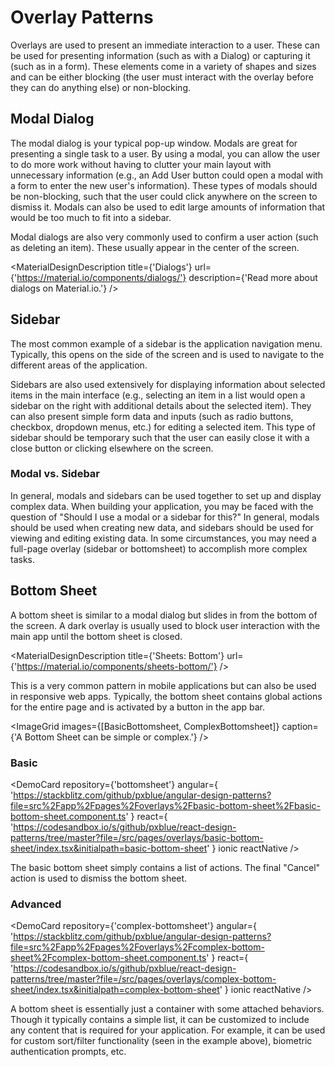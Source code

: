 
<!-- KEYWORDS: design pattern overlay modal sidebar popup dialog -->

# Overlay Patterns

Overlays are used to present an immediate interaction to a user. These can be used for presenting information (such as with a Dialog) or capturing it (such as in a form). These elements come in a variety of shapes and sizes and can be either blocking (the user must interact with the overlay before they can do anything else) or non-blocking.

## Modal Dialog

The modal dialog is your typical pop-up window. Modals are great for presenting a single task to a user. By using a modal, you can allow the user to do more work without having to clutter your main layout with unnecessary information (e.g., an Add User button could open a modal with a form to enter the new user's information). These types of modals should be non-blocking, such that the user could click anywhere on the screen to dismiss it. Modals can also be used to edit large amounts of information that would be too much to fit into a sidebar.

Modal dialogs are also very commonly used to confirm a user action (such as deleting an item). These usually appear in the center of the screen.

<MaterialDesignDescription
    title={'Dialogs'}
    url={'https://material.io/components/dialogs/'}
    description={'Read more about dialogs on Material.io.'}
/>

## Sidebar

The most common example of a sidebar is the application navigation menu. Typically, this opens on the side of the screen and is used to navigate to the different areas of the application.

Sidebars are also used extensively for displaying information about selected items in the main interface (e.g., selecting an item in a list would open a sidebar on the right with additional details about the selected item). They can also present simple form data and inputs (such as radio buttons, checkbox, dropdown menus, etc.) for editing a selected item. This type of sidebar should be temporary such that the user can easily close it with a close button or clicking elsewhere on the screen.

### Modal vs. Sidebar

In general, modals and sidebars can be used together to set up and display complex data. When building your application, you may be faced with the question of "Should I use a modal or a sidebar for this?" In general, modals should be used when creating new data, and sidebars should be used for viewing and editing existing data. In some circumstances, you may need a full-page overlay (sidebar or bottomsheet) to accomplish more complex tasks.

## Bottom Sheet

A bottom sheet is similar to a modal dialog but slides in from the bottom of the screen. A dark overlay is usually used to block user interaction with the main app until the bottom sheet is closed.

<MaterialDesignDescription title={'Sheets: Bottom'} url={'https://material.io/components/sheets-bottom/'} />

This is a very common pattern in mobile applications but can also be used in responsive web apps. Typically, the bottom sheet contains global actions for the entire page and is activated by a button in the app bar.

<ImageGrid images={[BasicBottomsheet, ComplexBottomsheet]} caption={'A Bottom Sheet can be simple or complex.'} />

### Basic

<DemoCard
    repository={'bottomsheet'}
    angular={
        'https://stackblitz.com/github/pxblue/angular-design-patterns?file=src%2Fapp%2Fpages%2Foverlays%2Fbasic-bottom-sheet%2Fbasic-bottom-sheet.component.ts'
    }
    react={
        'https://codesandbox.io/s/github/pxblue/react-design-patterns/tree/master?file=/src/pages/overlays/basic-bottom-sheet/index.tsx&initialpath=basic-bottom-sheet'
    }
    ionic
    reactNative
/>

The basic bottom sheet simply contains a list of actions. The final "Cancel" action is used to dismiss the bottom sheet.

### Advanced

<DemoCard
    repository={'complex-bottomsheet'}
    angular={
        'https://stackblitz.com/github/pxblue/angular-design-patterns?file=src%2Fapp%2Fpages%2Foverlays%2Fcomplex-bottom-sheet%2Fcomplex-bottom-sheet.component.ts'
    }
    react={
        'https://codesandbox.io/s/github/pxblue/react-design-patterns/tree/master?file=/src/pages/overlays/complex-bottom-sheet/index.tsx&initialpath=complex-bottom-sheet'
    }
    ionic
    reactNative
/>

A bottom sheet is essentially just a container with some attached behaviors. Though it typically contains a simple list, it can be customized to include any content that is required for your application. For example, it can be used for custom sort/filter functionality (seen in the example above), biometric authentication prompts, etc.

